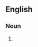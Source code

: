 {{also|party-poopers}}

==English==

===Noun===
{{head|en|noun form}}

# {{plural of|party pooper|lang=en}}